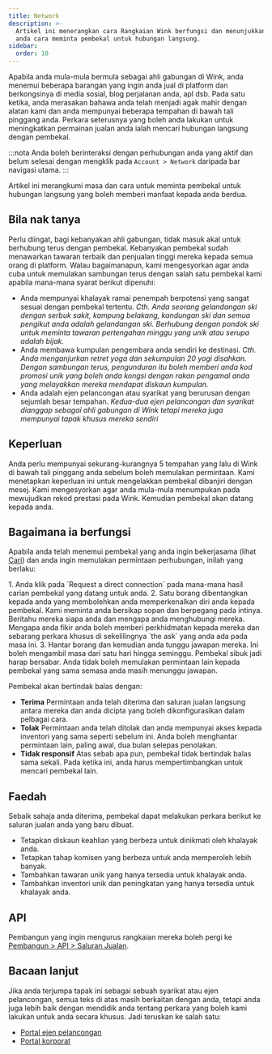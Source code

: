 ```yaml
---
title: Network
description: >-
  Artikel ini menerangkan cara Rangkaian Wink berfungsi dan menunjukkan kepada
  anda cara meminta pembekal untuk hubungan langsung.
sidebar:
  order: 10
---
```


Apabila anda mula-mula bermula sebagai ahli gabungan di Wink, anda menemui beberapa barangan yang ingin anda jual di platform dan berkongsinya di media sosial, blog perjalanan anda, apl dsb.
Pada satu ketika, anda merasakan bahawa anda telah menjadi agak mahir dengan alatan kami dan anda mempunyai beberapa tempahan di bawah tali pinggang anda.
Perkara seterusnya yang boleh anda lakukan untuk meningkatkan permainan jualan anda ialah mencari hubungan langsung dengan pembekal.

:::nota
Anda boleh berinteraksi dengan perhubungan anda yang aktif dan belum selesai dengan mengklik pada `Account > Network` daripada bar navigasi utama.
:::

Artikel ini merangkumi masa dan cara untuk meminta pembekal untuk hubungan langsung yang boleh memberi manfaat kepada anda berdua.

## Bila nak tanya

Perlu diingat, bagi kebanyakan ahli gabungan, tidak masuk akal untuk berhubung terus dengan pembekal. Kebanyakan pembekal sudah menawarkan tawaran terbaik dan penjualan tinggi mereka kepada semua orang di platform.
Walau bagaimanapun, kami mengesyorkan agar anda cuba untuk memulakan sambungan terus dengan salah satu pembekal kami apabila mana-mana syarat berikut dipenuhi:

* Anda mempunyai khalayak ramai penempah berpotensi yang sangat sesuai dengan pembekal tertentu.
  *Cth. Anda seorang gelandangan ski dengan serbuk sakit, kampung belakang, kandungan ski dan semua pengikut anda adalah gelandangan ski. Berhubung dengan pondok ski untuk meminta tawaran pertengahan minggu yang unik atau serupa adalah bijak.*
* Anda membawa kumpulan pengembara anda sendiri ke destinasi.
  *Cth. Anda menganjurkan retret yoga dan sekumpulan 20 yogi disahkan. Dengan sambungan terus, pengunduran itu boleh memberi anda kod promosi unik yang boleh anda kongsi dengan rakan pengamal anda yang melayakkan mereka mendapat diskaun kumpulan.*
* Anda adalah ejen pelancongan atau syarikat yang berurusan dengan sejumlah besar tempahan.
  *Kedua-dua ejen pelancongan dan syarikat dianggap sebagai ahli gabungan di Wink tetapi mereka juga mempunyai tapak khusus mereka sendiri*

## Keperluan

Anda perlu mempunyai sekurang-kurangnya 5 tempahan yang lalu di Wink di bawah tali pinggang anda sebelum boleh memulakan permintaan.
Kami menetapkan keperluan ini untuk mengelakkan pembekal dibanjiri dengan mesej. Kami mengesyorkan agar anda mula-mula menumpukan pada mewujudkan rekod prestasi pada Wink. Kemudian pembekal akan datang kepada anda.

## Bagaimana ia berfungsi

Apabila anda telah menemui pembekal yang anda ingin bekerjasama (lihat [Cari](/studio/search/)) dan anda ingin memulakan permintaan perhubungan, inilah yang berlaku:

<Steps>
  1. Anda klik pada `Request a direct connection` pada mana-mana hasil carian pembekal yang datang untuk anda.
  2. Satu borang dibentangkan kepada anda yang membolehkan anda memperkenalkan diri anda kepada pembekal. Kami meminta anda bersikap sopan dan berpegang pada intinya. Beritahu mereka siapa anda dan mengapa anda menghubungi mereka. Mengapa anda fikir anda boleh memberi perkhidmatan kepada mereka dan sebarang perkara khusus di sekelilingnya `the ask` yang anda ada pada masa ini.
  3. Hantar borang dan kemudian anda tunggu jawapan mereka. Ini boleh mengambil masa dari satu hari hingga seminggu. Pembekal sibuk jadi harap bersabar. Anda tidak boleh memulakan permintaan lain kepada pembekal yang sama semasa anda masih menunggu jawapan.
</Steps>


Pembekal akan bertindak balas dengan:

* **Terima** Permintaan anda telah diterima dan saluran jualan langsung antara mereka dan anda dicipta yang boleh dikonfigurasikan dalam pelbagai cara.
* **Tolak** Permintaan anda telah ditolak dan anda mempunyai akses kepada inventori yang sama seperti sebelum ini. Anda boleh menghantar permintaan lain, paling awal, dua bulan selepas penolakan.
* **Tidak responsif** Atas sebab apa pun, pembekal tidak bertindak balas sama sekali. Pada ketika ini, anda harus mempertimbangkan untuk mencari pembekal lain.

## Faedah

Sebaik sahaja anda diterima, pembekal dapat melakukan perkara berikut ke saluran jualan anda yang baru dibuat.

* Tetapkan diskaun keahlian yang berbeza untuk dinikmati oleh khalayak anda.
* Tetapkan tahap komisen yang berbeza untuk anda memperoleh lebih banyak.
* Tambahkan tawaran unik yang hanya tersedia untuk khalayak anda.
* Tambahkan inventori unik dan peningkatan yang hanya tersedia untuk khalayak anda.

## API

Pembangun yang ingin mengurus rangkaian mereka boleh pergi ke [Pembangun > API > Saluran Jualan](/developers/apis/#sales-channel-api).

## Bacaan lanjut

Jika anda terjumpa tapak ini sebagai sebuah syarikat atau ejen pelancongan, semua teks di atas masih berkaitan dengan anda, tetapi anda juga lebih baik dengan mendidik anda tentang perkara yang boleh kami lakukan untuk anda secara khusus. Jadi teruskan ke salah satu:

* [Portal ejen pelancongan](/travel-agent/what-is-agent/)
* [Portal korporat](/corporate/what-is-group/)

